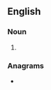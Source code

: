 ==English==

===Noun===
{{head|en|noun plural form}}

# {{plural of|copra|lang=en}}

===Anagrams===
* {{anagrams|en|a=acoprs|Crapos}}
